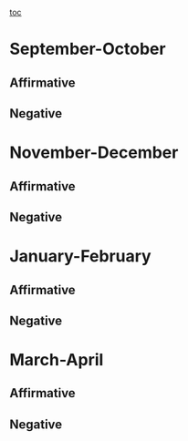 [[toc]]
=September-October= 
==Affirmative== 
=== === 
==Negative== 
=== === 
=November-December= 
==Affirmative== 
==Negative== 

=January-February= 
==Affirmative== 
==Negative== 

=March-April= 
==Affirmative== 
==Negative==